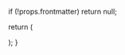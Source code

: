   if (!props.frontmatter) return null;

return (

<div className="flex">
  <div>
    <Image featuredImage={props.frontmatter.featuredImage} />
  </div>
  <div>
    <ImageText
      title={props.frontmatter.title}
      description={props.frontmatter.description}
      sub={props.frontmatter.sub}
    />
  </div>
</div>
); }
